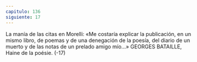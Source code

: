 ```yaml
---
capitulo: 136
siguiente: 17
---
```


La manía de las citas en Morelli:
«Me costaría explicar la publicación, en un mismo libro, de poemas y de una
denegación de la poesía, del diario de un muerto y de las notas de un prelado
amigo mío...»
GEORGES BATAILLE, Haine de la poésie.
(-17)
